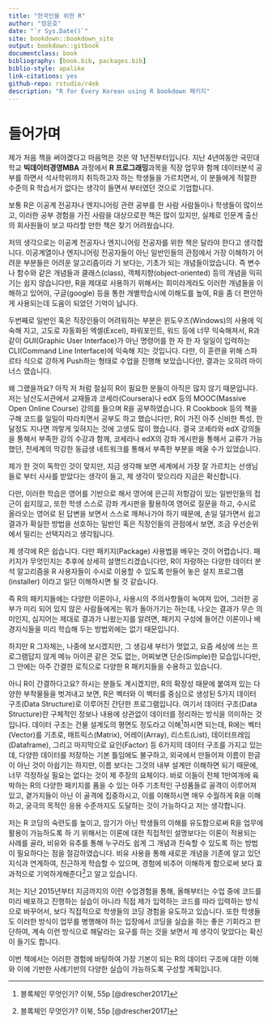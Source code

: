 ```yaml
--- 
title: "한국인을 위한 R"
author: "장운호"
date: "`r Sys.Date()`"
site: bookdown::bookdown_site
output: bookdown::gitbook
documentclass: book
bibliography: [book.bib, packages.bib]
biblio-style: apalike
link-citations: yes
github-repo: rstudio/r4ek
description: "R for Every Korean using R bookdown 패키지"
---
```


# 들어가며 {-}

제가 처음 책을 써야겠다고 마음먹은 것은 약 1년전부터입니다. 지난 4년여동안 국민대학교 __빅데이터경영MBA__ 과정에서 **R 프로그래밍**과목을 직장 업무와 함께 데이터분석 공부를 하면서 석사학위까지 취득하고자 하는 학생들을 가르치면서, 이 분들에게 적절한 수준의 R 학습서가 없다는 생각이 들면서 부터였던 것으로 기업합니다.

보통 R은 이공계 전공자나 엔지니어링 관련 공부를 한 사람 사람들이나 학생들이 많이쓰고, 이러한 공부 경험을 가진 사람을 대상으로한 책은 많이 있지만, 실제로 인문계 출신의 회사원들이 보고 따라할 만한 책은 찾기 어려웠습니다.

저의 생각으로는 이공계 전공자나 엔지니어링 전공자를 위한 책은 달라야 한다고 생각합니다. 이공계열이나 엔지니어링 전공자들이 아닌 일반인들의 관점에서 가장 이해하기 어려운 부분들은 어려운 알고리즘이라 기 보다는, 기초가 되는 개념들이었습니다. 즉 변수나 함수와 같은 개념들과 클래스(class), 객체지향(object-oriented) 등의 개념을 익히기는 쉽지 않습니다만, R을 제대로 사용하기 위해서는 희미라게라도 이러한 개념들을 이해하고 있어야, 구글(google) 등을 통한 개별학습시에 이해도를 높여, R을 좀 더 편안하게 사용되는데 도움이 되었던 기억이 납니다.

두번째로 일반인 혹은 직장인들이 어려워하는 부분은 윈도우즈(Windows)의 사용에 익숙해 지고, 고도로 자동화된 엑셀(Excel), 파워포인트, 워드 등에 너무 익숙해져서, R과 같이 GUI(Graphic User Interface)가 아닌 명령어를 한 자 한 자 일일이 입력하는 CLI(Command Line Interface)에 익숙해 지는 것입니다. 다만, 이 훈련을 위해 스파르타 식으로 강하게 Push하는 형태로 수업을 진행해 보았습니다만, 결과는 오히려 마이너스 였습니다. 

왜 그랬을까요? 아직 저 처럼 절실히 R이 필요한 분들이 아직은 많지 않기 때문입니다. 저는 남산도서관에서 교재들과 코세라(Coursera)나 edX 등의 MOOC(Massive Open Online Course) 강의를 들으며 R을 공부하였습니다. R Cookbook 등의 책을 구해 코드를 일일이 따라치면서 공부도 하고 했습니다만, R이 가진 아주 신비한 특성, 한달정도 지나면 까맣게 잊혀지는 것에 고생도 많이 했습니다. 결국 코세라와 edX 강의들을 통해서 부족한 강의 수강과 함께, 코세라나 edX의 강좌 게시판을 통해서 교류가 가능했던, 전세계의 막강한 동급생 네트워크를 통해서 부족한 부분을 메울 수가 있었습니다.

제가 한 것이 독학인 것이 맞지만, 지금 생각해 보면 세계에서 가장 잘 가르치는 선생님들로 부터 사사를 받았다는 생각이 들고, 제 생각이 맞으리라 지금은 확신합니다. 

다만, 이러한 학습은 영어를 기반으로 해서 영어에 은근히 저항감이 있는 일반인들의 접근이 쉽지않고, 
또한 학생 스스로 강좌 게시판을 활용하여 영어로 질문을 하고, 수시로 올라오는 영어로 된 답변을 보면서 스스로 깨쳐나가야 하기 때문에, 손일 덜가면서 쉽고 결과가 확실한 방법을 선호하는 일반인 혹은 직장인들의 관점에서 보면, 조금 우선순위에서 밀리는 선택지라고 생각됩니다.

제 생각에 R은 쉽습니다. 다만 패키지(Package) 사용법을 배우는 것이 어렵습니다. 패키지가 무엇인지는 추후에 상세히 설명드리겠습니다만, R이 자랑하는 다양한 데이터 분석 알고리즘을 R 사용자들이 수시로 이용할 수 있도록 만들어 놓은 설치 프로그램(installer) 이라고 일단 이해하시면 될 것 같습니다.

즉 R의 패키지들에는 다양한 이론이나, 사용시의 주의사항들이 녹여져 있어, 그러한 공부가 미리 되어 있지 않은 사람들에게는 뭐가 돌아가기는 하는데, 나오는 결과가 무슨 의미인지, 심지어는 제대로 결과가 나왔는지를 알려면, 패키지 구성에 들어간 이론이나 배경지식들을 미리 학습해 두는 방법외에는 없기 때문입니다.

하지만 R 그자체는, 나중에 보시겠지만, 그 생김새 부터가 멋없고, 요즘 세상에 쓰는 프로그램답지 않게 메뉴 아이콘 같은 것도 없는, 어찌보면 단순(Simple)한 모습입니다만, 그 안에는 아주 간결한 로직으로 다양한 R 패키지들을 수용하고 있습니다.

아니 R이 간결하다고요? 하시는 분들도 계시겠지만, R의 확장성 때문에 붙여져 있는 다양한 부착물들을 벗겨내고 보면, R은 벡터와 이 벡터를 중심으로 생성된 5가지 데이터 구조(Data Structure)로 이루어진 간단한 프로그램입니다. 여기서 데이터 구조(Data Structure)란 구체적인 정보나 내용에 상관없이 데이터를 정리하는 방식을 의미하는 것입니다. 데이터 구조는 건물 설계도의 평면도 정도라고 이해^[블록체인 무엇인가? 이북, 55p [@drescher2017]]하시면 되는데, R에는 벡터(Vector)를 기초로, 매트릭스(Matrix), 어레이(Array), 리스트(List), 데이터프레임(Dataframe), 그리고 마지막으로 요인(Factor) 등 6가지의 데이터 구조를 가지고 있는데, 다양한 데이터를 저장하는 기본 틀임에도 불구하고, 외국에서 만들어져 이름이 한글이 아닌 것이 아쉽기는 하지만, 이름 보다는 그것의 내부 설계만 이해하면 되기 때문에, 너무 걱정하실 필요는 없다는 것이 제 주장의 요체이다. 바로 이들이 전체 1만여개에 육박하는 R의 다양한 패키지를 품을 수 있는 아주 기초적인 구성품들로 골격이 이루어져 있고, 곁가지들이 아닌 이 골격에 집중하시고, 이를 이해하시면 매우 수월하게 R을 이해하고, 궁극의 목적인 응용 수준까지도 도달하는  것이 가능하다고 저는 생각합니다.

저는 R 코딩의 숙련도를 높이고, 암기가 아닌 학생들의 이해를 유도함으로써 R을 업무에 활용이 가능하도록 하 기 위해서는 이론에 대한 직접적인 설명보다는 이론이 적용되는 사례를 골라, 비유와 유추를 통해 누구라도 쉽게 그 개념과 친숙할 수 있도록 하는 방법이 필요하다는 점을 절감하였습니다. 
비유 사용을 통해 새로운 개념을 기존에 알고 있던 지식과 연계하여, 친근하게 학습할 수 있으며, 경험에 비추어 이해하게 함으로써 보다 효과적으로 기억하게해준다^[블록체인 무엇인가? 이북, 55p [@drescher2017]]고 알고 있습니다.

저는 지난 2015년부터 지금까지의 이런 수업경험을 통해, 올해부터는 수업 중에 코드를 미리 배포하고 진행하는 실습이 아니라 직접 제가 입력하는 코드를 따라 입력하는 방식으로 바꾸어서, 보다 직접적으로 학생들의 코딩 경험을 유도하고 있습니다. 또한 학생들도 이러한 방식이 업무를 병행해야 하는 입장에서 코딩을 실습을 하는 좋은 기회라고 판단하여, 계속 이런 방식으로 해달라는 요구를 하는 것을 보면서 제 생각이 맞았다는 확신이 들기도 합니다.

이번 책에서는 이러한 경험에 바탕하여 가장 기본이 되는 R의 데이터 구조에 대한 이해와 이에 기반한 사례기반의 다양한 실습이 가능하도록 구성할 계획입니다.